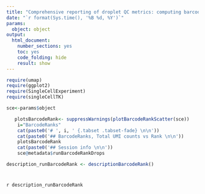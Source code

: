 ```yaml
---
title: "Comprehensive reporting of droplet QC metrics: computing barcode ranks with barcodeRank"
date: "`r format(Sys.time(), '%B %d, %Y')`"
params: 
  object: object
output:
  html_document:
    number_sections: yes
    toc: yes
    code_folding: hide
    result: show
---
```


```r
require(umap)
require(ggplot2)
require(SingleCellExperiment)
require(singleCellTK)
```

```r
sce<-params$object
```

```r
   plotsBarcodeRank<- suppressWarnings(plotBarcodeRankScatter(sce))
    i="BarcodeRanks"
    cat(paste0('# ', i, ' {.tabset .tabset-fade} \n\n'))
    cat(paste0('## BarcodeRanks, Total UMI counts vs Rank \n\n'))
    plotsBarcodeRank
    cat(paste0('## Session info \n\n'))
    sce@metadata$runBarcodeRankDrops
```

```r
description_runBarcodeRank <- descriptionBarcodeRank()
```
# {.unlisted .unnumbered .toc-ignore}
`r description_runBarcodeRank`